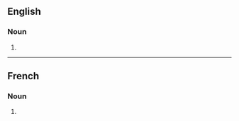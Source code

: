 ==English==

===Noun===
{{head|en|noun plural form}}

# {{plural of|affidavit|lang=en}}

----

==French==

===Noun===
{{head|fr|noun plural form|g=m}}

# {{plural of|affidavit|lang=fr}}
